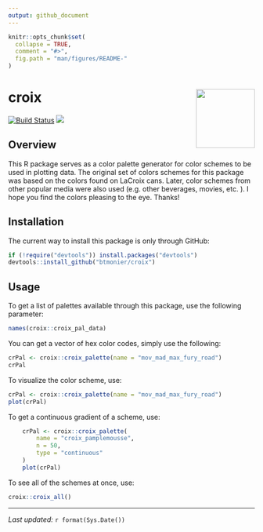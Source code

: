 ```yaml
---
output: github_document
---
```


```r
knitr::opts_chunk$set(
  collapse = TRUE,
  comment = "#>",
  fig.path = "man/figures/README-"
)
```

# croix <img src="man/figures/croix_logo.svg" align="right" height="120"/>

[![Build Status](https://travis-ci.org/btmonier/croix.svg?branch=master)](https://travis-ci.org/btmonier/croix)
[![](https://img.shields.io/badge/lifecycle-experimental-orange.svg)](https://www.tidyverse.org/lifecycle/#experimental)

## Overview
This R package serves as a color palette generator for color schemes
to be used in plotting data. The original set of colors schemes for this
package was based on the colors found on LaCroix cans. Later, color schemes
from other popular media were also used (e.g. other beverages, movies, etc.
). I hope you find the colors pleasing to the eye. Thanks!


## Installation
The current way to install this package is only through GitHub:

```r
if (!require("devtools")) install.packages("devtools")
devtools::install_github("btmonier/croix")
```


## Usage
To get a list of palettes available through this package, use the following
parameter:

```r
names(croix::croix_pal_data)
```

You can get a vector of hex color codes, simply use the following:

```r
crPal <- croix::croix_palette(name = "mov_mad_max_fury_road")
crPal
```

To visualize the color scheme, use:

```r
crPal <- croix::croix_palette(name = "mov_mad_max_fury_road")
plot(crPal)
```

To get a continuous gradient of a scheme, use:

```r
    crPal <- croix::croix_palette(
        name = "croix_pamplemousse", 
        n = 50, 
        type = "continuous"
    )
    plot(crPal)
```

To see all of the schemes at once, use:

```r
croix::croix_all()
```

- - -
*Last updated:* `r format(Sys.Date())`
